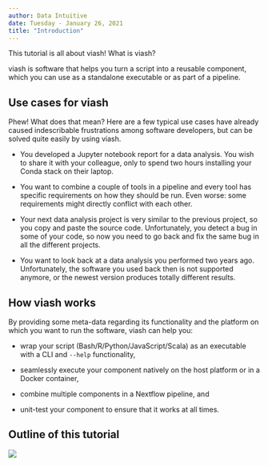 ```yaml
---
author: Data Intuitive
date: Tuesday - January 26, 2021
title: "Introduction"
---
```


This tutorial is all about viash! What is viash? 

viash is software that helps you turn a script into a reusable component, 
which you can use as a standalone executable or as part of a pipeline.

## Use cases for viash
Phew! What does that mean? Here are a few typical use cases have already caused
indescribable frustrations among software developers, but can be solved quite
easily by using viash.

* You developed a Jupyter notebook report for a data analysis. You wish to share it with your colleague, only to spend two hours installing your Conda stack on their laptop.

* You want to combine a couple of tools in a pipeline and every tool has specific requirements on how they should be run. Even worse: some requirements might directly conflict with each other.

* Your next data analysis project is very similar to the previous project, so you copy and paste the source code. Unfortunately, you detect a bug in some of your code, so now you need to go back and fix the same bug in all the different projects.

* You want to look back at a data analysis you performed two years ago. Unfortunately, the software you used back then is not supported anymore, or the newest version produces totally different results.

## How viash works
By providing some meta-data regarding its functionality and the platform on which you want to run the software, viash can help you:

* wrap your script (Bash/R/Python/JavaScript/Scala) as an executable with a CLI and `--help` functionality,

* seamlessly execute your component natively on the host platform or in a Docker container,

* combine multiple components in a Nextflow pipeline, and

* unit-test your component to ensure that it works at all times.

## Outline of this tutorial

![](img/outline.svg)

